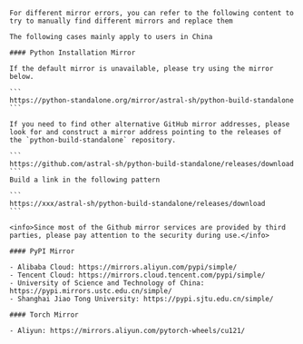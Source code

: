     For different mirror errors, you can refer to the following content to try to manually find different mirrors and replace them

    The following cases mainly apply to users in China

    #### Python Installation Mirror
    
    If the default mirror is unavailable, please try using the mirror below.

    ```
    https://python-standalone.org/mirror/astral-sh/python-build-standalone
    ```

    If you need to find other alternative GitHub mirror addresses, please look for and construct a mirror address pointing to the releases of the `python-build-standalone` repository.

    ```
    https://github.com/astral-sh/python-build-standalone/releases/download
    ```
    Build a link in the following pattern

    ```
    https://xxx/astral-sh/python-build-standalone/releases/download
    ```

    <info>Since most of the Github mirror services are provided by third parties, please pay attention to the security during use.</info>

    #### PyPI Mirror

    - Alibaba Cloud: https://mirrors.aliyun.com/pypi/simple/
    - Tencent Cloud: https://mirrors.cloud.tencent.com/pypi/simple/
    - University of Science and Technology of China: https://pypi.mirrors.ustc.edu.cn/simple/
    - Shanghai Jiao Tong University: https://pypi.sjtu.edu.cn/simple/

    #### Torch Mirror
    
    - Aliyun: https://mirrors.aliyun.com/pytorch-wheels/cu121/